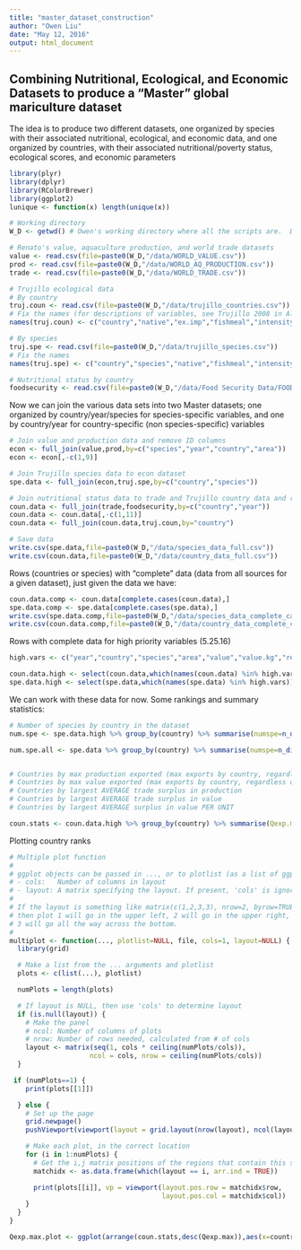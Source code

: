 ```yaml
---
title: "master_dataset_construction"
author: "Owen Liu"
date: "May 12, 2016"
output: html_document
---
```

## Combining Nutritional, Ecological, and Economic Datasets to produce a "Master" global mariculture dataset

The idea is to produce two different datasets, one organized by species with their associated nutritional, ecological, and economic data, and one organized by countries, with their associated nutritional/poverty status, ecological scores, and economic parameters


```r
library(plyr)
library(dplyr)
library(RColorBrewer)
library(ggplot2)
lunique <- function(x) length(unique(x))

# Working directory
W_D <- getwd() # Owen's working directory where all the scripts are.  Data files are in this wd/data

# Renato's value, aquaculture production, and world trade datasets
value <- read.csv(file=paste0(W_D,"/data/WORLD_VALUE.csv"))
prod <- read.csv(file=paste0(W_D,"/data/WORLD_AQ_PRODUCTION.csv"))
trade <- read.csv(file=paste0(W_D,"/data/WORLD_TRADE.csv"))

# Trujillo ecological data
# By country
truj.coun <- read.csv(file=paste0(W_D,"/data/trujillo_countries.csv"))
# Fix the names (for descriptions of variables, see Trujillo 2008 in Alder and Pauly, 2008)
names(truj.coun) <- c("country","native","ex.imp","fishmeal","intensity","nutri","hatchery","antibiotic","habitat","GMO","code","trace","employment","waste")

# By species
truj.spe <- read.csv(file=paste0(W_D,"/data/trujillo_species.csv"))
# Fix the names
names(truj.spe) <- c("country","species","native","fishmeal","intensity","hatchery","habitat","waste","ecol.score","msi")

# Nutritional status by country
foodsecurity <- read.csv(file=paste0(W_D,"/data/Food Security Data/FOODSECURITY.csv"))
```

Now we can join the various data sets into two Master datasets; one organized by country/year/species for species-specific variables, and one by country/year for country-specific (non species-specific) variables

```r
# Join value and production data and remove ID columns
econ <- full_join(value,prod,by=c("species","year","country","area"))
econ <- econ[,-c(1,9)]

# Join Trujillo species data to econ dataset
spe.data <- full_join(econ,truj.spe,by=c("country","species"))

# Join nutritional status data to trade and Trujillo country data and remove excess columns
coun.data <- full_join(trade,foodsecurity,by=c("country","year"))
coun.data <- coun.data[,-c(1,11)]
coun.data <- full_join(coun.data,truj.coun,by="country")

# Save data
write.csv(spe.data,file=paste0(W_D,"/data/species_data_full.csv"))
write.csv(coun.data,file=paste0(W_D,"/data/country_data_full.csv"))

```

Rows (countries or species) with "complete" data (data from all sources for a given dataset), just given the data we have:

```r
coun.data.comp <- coun.data[complete.cases(coun.data),]
spe.data.comp <- spe.data[complete.cases(spe.data),]
write.csv(spe.data.comp,file=paste0(W_D,"/data/species_data_complete_cases.csv"))
write.csv(coun.data.comp,file=paste0(W_D,"/data/country_data_complete_cases.csv"))

```

Rows with complete data for high priority variables (5.25.16)

```r
high.vars <- c("year","country","species","area","value","value.kg","relative.value","production","energy_adequacy","undernourish","total_population","protein","gdp","Q.exp","Q.imp","V.exp","V.imp","Q.balance","V.balance","UV.balance","native","fishmeal","hatchery","habitat","waste","ecol.score")

coun.data.high <- select(coun.data,which(names(coun.data) %in% high.vars)) %>% na.omit()
spe.data.high <- select(spe.data,which(names(spe.data) %in% high.vars)) %>% na.omit()

```

We can work with these data for now.  Some rankings and summary statistics:

```r
# Number of species by country in the dataset
num.spe <- spe.data.high %>% group_by(country) %>% summarise(numspe=n_distinct(species)) %>% arrange(desc(numspe))

num.spe.all <- spe.data %>% group_by(country) %>% summarise(numspe=n_distinct(species)) %>% arrange(desc(numspe))


# Countries by max production exported (max exports by country, regardless of year)
# Countries by max value exported (max exports by country, regardless of year)
# Countries by largest AVERAGE trade surplus in production
# Countries by largest AVERAGE trade surplus in value
# Countries by largest AVERAGE surplus in value PER UNIT

coun.stats <- coun.data.high %>% group_by(country) %>% summarise(Qexp.max=max(Q.exp),Vexp.max=max(V.exp),Qbal.mean=mean(Q.balance),Vbal.mean=mean(V.balance),UVbal.mean=mean(UV.balance))

```

Plotting country ranks

```r
# Multiple plot function
#
# ggplot objects can be passed in ..., or to plotlist (as a list of ggplot objects)
# - cols:   Number of columns in layout
# - layout: A matrix specifying the layout. If present, 'cols' is ignored.
#
# If the layout is something like matrix(c(1,2,3,3), nrow=2, byrow=TRUE),
# then plot 1 will go in the upper left, 2 will go in the upper right, and
# 3 will go all the way across the bottom.
#
multiplot <- function(..., plotlist=NULL, file, cols=1, layout=NULL) {
  library(grid)

  # Make a list from the ... arguments and plotlist
  plots <- c(list(...), plotlist)

  numPlots = length(plots)

  # If layout is NULL, then use 'cols' to determine layout
  if (is.null(layout)) {
    # Make the panel
    # ncol: Number of columns of plots
    # nrow: Number of rows needed, calculated from # of cols
    layout <- matrix(seq(1, cols * ceiling(numPlots/cols)),
                    ncol = cols, nrow = ceiling(numPlots/cols))
  }

 if (numPlots==1) {
    print(plots[[1]])

  } else {
    # Set up the page
    grid.newpage()
    pushViewport(viewport(layout = grid.layout(nrow(layout), ncol(layout))))

    # Make each plot, in the correct location
    for (i in 1:numPlots) {
      # Get the i,j matrix positions of the regions that contain this subplot
      matchidx <- as.data.frame(which(layout == i, arr.ind = TRUE))

      print(plots[[i]], vp = viewport(layout.pos.row = matchidx$row,
                                      layout.pos.col = matchidx$col))
    }
  }
}

Qexp.max.plot <- ggplot(arrange(coun.stats,desc(Qexp.max)),aes(x=country,y=Qexp.max))+geom_bar(stat="identity") + coord_flip()

```